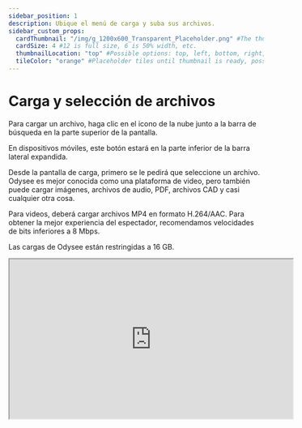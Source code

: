 ---
sidebar_position: 1
description: Ubique el menú de carga y suba sus archivos.
sidebar_custom_props:
  cardThumbnail: "/img/g_1200x600_Transparent_Placeholder.png" #The thumbnail on the category card.
  cardSize: 4 #12 is full size, 6 is 50% width, etc.
  thumbnailLocation: "top" #Possible options: top, left, bottom, right, none
  tileColor: "orange" #Placeholder tiles until thumbnail is ready, possible options: blue, cream, darkpurple, lightpurple, mauve, orange, pink, none
---

# Carga y selección de archivos

Para cargar un archivo, haga clic en el icono de la nube junto a la barra de búsqueda en la parte superior de la pantalla.

En dispositivos móviles, este botón estará en la parte inferior de la barra lateral expandida.

Desde la pantalla de carga, primero se le pedirá que seleccione un archivo. Odysee es mejor conocida como una plataforma de video, pero también puede cargar imágenes, archivos de audio, PDF, archivos CAD y casi cualquier otra cosa.

Para videos, deberá cargar archivos MP4 en formato H.264/AAC. Para obtener la mejor experiencia del espectador, recomendamos velocidades de bits inferiores a 8 Mbps.

Las cargas de Odysee están restringidas a 16 GB.

<iframe id="odysee-iframe" width="560" height="315" src="https://odysee.com/$/embed/c%C3%B3mo-subir-un-video-en-odysee/0d72bafc795f98fb5c9acfc5fe4de1a04075cd2e?r=EHmNcr6EpYs6s4AZNiCN51H2aQ3UtsA1" allowfullscreen></iframe>